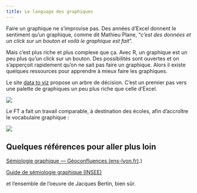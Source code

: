 ```yaml
---
title: Le language des graphiques
---
```


Faire un graphique ne s'improvise pas. Des années d'Excel donnent le sentiment qu'un graphique, comme dit Mathieu Plane, "*c'est des données et un click sur un bouton et voilà le graphique est fait*".

Mais c'est plus riche et plus complexe que ça. Avec R, un graphique est un peu plus qu'un click sur un bouton. Des possibilités sont ouvertes et on s'apperçoit rapidement qu'on ne sait pas faire un graphique. Alors il existe quelques ressources pour apprendre à mieux faire les graphiques.

Le site [data to viz](https://www.data-to-viz.com/) propose un arbre de décision. C'est un premier pas vers une palette de graphiques un peu plus riche que celle d'Excel.

![](images/poster-big.png){fig-align="center"}

Le FT a fait un travail comparable, à destination des écoles, afin d'accroître le vocabulaire graphique :

![](images/ft4schools.png)

## Quelques références pour aller plus loin

[Sémiologie graphique — Géoconfluences (ens-lyon.fr)](https://geoconfluences.ens-lyon.fr/glossaire/semiologie-graphique#:~:text=La%20s%C3%A9miologie%20graphique%20est%20l,culturelles%2C%20symbolique%20du%20signe).)

[Guide de sémiologie graphique (INSEE)](https://www.insee.fr/fr/statistiques/3640213)

et l'ensemble de l'oeuvre de Jacques Bertin, bien sûr.

